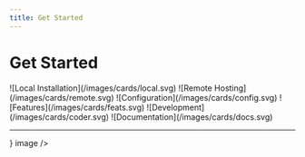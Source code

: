 ```yaml
---
title: Get Started
---
```



# Get Started

<Cards num={4}>
  <Cards.Card href="/docs/local-install" title="Local Installation" image arrow>
    ![Local Installation](/images/cards/local.svg)
  </Cards.Card>
  <Cards.Card href="/docs/remote-hosting" title="Remote Hosting" image arrow>
    ![Remote Hosting](/images/cards/remote.svg)
  </Cards.Card>
  <Cards.Card href="/docs/configuration" title="Configuration" image arrow>
    ![Configuration](/images/cards/config.svg)
  </Cards.Card>  
  <Cards.Card href="/docs/features" title="Features" image arrow>
    ![Features](/images/cards/feats.svg)
  </Cards.Card>
  <Cards.Card href="/docs/development" title="Development" image arrow>
    ![Development](/images/cards/coder.svg)
  </Cards.Card>  
  <Cards.Card href="/docs/documentation" title="Documentation" image arrow>
    ![Documentation](/images/cards/docs.svg)
  </Cards.Card>
</Cards>

---

<div style={{ display: 'flex', justifyContent: 'center' }}>
  <Cards num={3}>
    <Cards.Card
      title=""
      href="/about"
      icon={<Logo />}
      image
    />
  </Cards>
</div>
